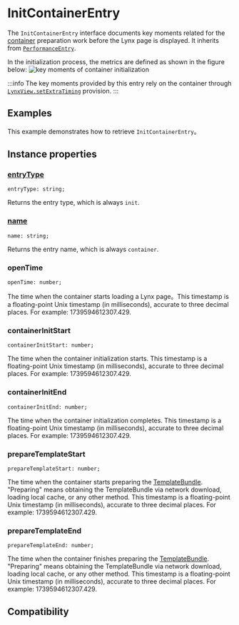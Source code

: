 # InitContainerEntry

The `InitContainerEntry` interface documents key moments related for the [container](/guide/spec#container) preparation work before the Lynx page is displayed. It inherits from [`PerformanceEntry`](/api/lynx-api/performance-api/performance-entry).

In the initialization process, the metrics are defined as shown in the figure below:
![key moments of container initialization](https://lf-lynx.tiktok-cdns.com/obj/lynx-artifacts-oss-sg/lynx-website/assets/doc/init-container-entry.png)

:::info
The key moments provided by this entry rely on the container through [`LynxView.setExtraTiming`](/api/lynx-native-api/lynx-view/set-extra-timing) provision.
:::

## Examples

This example demonstrates how to retrieve `InitContainerEntry`。


<Go
  example="performance-api"
  defaultFile="src/init_container_entry/index.tsx"
  defaultEntryFile="dist/InitContainerEntry.lynx.bundle"
  img="https://lf-lynx.tiktok-cdns.com/obj/lynx-artifacts-oss-sg/lynx-website/assets/doc/init-container-entry-demo.jpeg"
  entry="src/init_container_entry"
  highlight="{10-22}"
/>

## Instance properties

### [entryType](/api/lynx-api/performance-api/performance-entry#entryType)

```tsx
entryType: string;
```

Returns the entry type, which is always `init`.

### [name](/api/lynx-api/performance-api/performance-entry#name)

```tsx
name: string;
```

Returns the entry name, which is always `container`.

### openTime

```tsx
openTime: number;
```

The time when the container starts loading a Lynx page。This timestamp is a floating-point Unix timestamp (in milliseconds), accurate to three decimal places. For example: 1739594612307.429.

### containerInitStart

```tsx
containerInitStart: number;
```

The time when the container initialization starts. This timestamp is a floating-point Unix timestamp (in milliseconds), accurate to three decimal places. For example: 1739594612307.429.

### containerInitEnd

```tsx
containerInitEnd: number;
```

The time when the container initialization completes. This timestamp is a floating-point Unix timestamp (in milliseconds), accurate to three decimal places. For example: 1739594612307.429.

### prepareTemplateStart

```tsx
prepareTemplateStart: number;
```

The time when the container starts preparing the [TemplateBundle](/guide/spec#app-bundle-aka-template-bundle). "Preparing" means obtaining the TemplateBundle via network download, loading local cache, or any other method. This timestamp is a floating-point Unix timestamp (in milliseconds), accurate to three decimal places. For example: 1739594612307.429.

### prepareTemplateEnd

```tsx
prepareTemplateEnd: number;
```

The time when the container finishes preparing the [TemplateBundle](/guide/spec#app-bundle-aka-template-bundle). "Preparing" means obtaining the TemplateBundle via network download, loading local cache, or any other method. This timestamp is a floating-point Unix timestamp (in milliseconds), accurate to three decimal places. For example: 1739594612307.429.

## Compatibility


<LegacyCompatTable metadata="lynx-api/performance-api/performance-entry/init-container-entry" />
